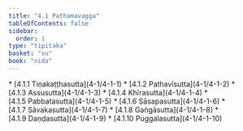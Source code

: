```yaml
---
title: "4.1 Paṭhamavagga"
tableOfContents: false
sidebar:
  order: 1
type: "tipitaka"
basket: "su"
book: "nida"
---
```



<DynamicBreadcrumb />



<TableOfContents book="nida" section="4.1">
* [4.1.1 Tiṇakaṭṭhasutta](4-1/4-1-1)
* [4.1.2 Pathavīsutta](4-1/4-1-2)
* [4.1.3 Assusutta](4-1/4-1-3)
* [4.1.4 Khīrasutta](4-1/4-1-4)
* [4.1.5 Pabbatasutta](4-1/4-1-5)
* [4.1.6 Sāsapasutta](4-1/4-1-6)
* [4.1.7 Sāvakasutta](4-1/4-1-7)
* [4.1.8 Gaṅgāsutta](4-1/4-1-8)
* [4.1.9 Daṇḍasutta](4-1/4-1-9)
* [4.1.10 Puggalasutta](4-1/4-1-10)
</TableOfContents>
